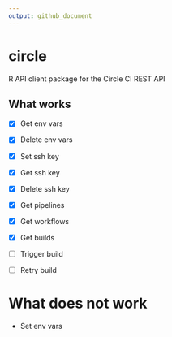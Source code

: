 ```yaml
---
output: github_document
---
```


# circle

R API client package for the Circle CI REST API

## What works

- [x] Get env vars
- [x] Delete env vars

- [x] Set ssh key
- [x] Get ssh key
- [x] Delete ssh key

- [x] Get pipelines
- [x] Get workflows
- [x] Get builds

- [ ] Trigger build
- [ ] Retry build

# What does not work

- Set env vars
